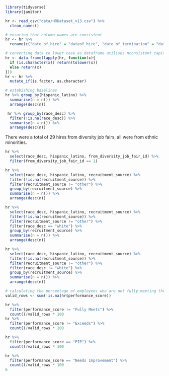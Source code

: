 ```r
library(tidyverse)
library(janitor)
```
```r
hr <- read_csv("data/HRDataset_v13.csv") %>% 
  clean_names()
```
```r
# ensuring that column names are consistent
hr <- hr %>% 
  rename(c("date_of_hire" = "dateof_hire", "date_of_termination" = "dateof_termination", "days_late_last_30" = "days_late_last30"))
```

```r
# converting data to lower case as dataframe utilises nconsistent capitalisation
hr <- data.frame(lapply(hr, function(x){
  if (is.character(x)) return(tolower(x))
  else return(x)
}))
hr <- hr %>% 
  mutate_if(is.factor, as.character)
```

```r
# estabishing baselines
hr %>% group_by(hispanic_latino) %>% 
  summarise(n = n()) %>% 
  arrange(desc(n))
```
```r
 hr %>% group_by(race_desc) %>% 
  filter(!is.na(race_desc)) %>% 
  summarise(n = n()) %>% 
  arrange(desc(n)) 
```
There were a total of 29 hires from diversity job fairs, all were from ethnic minorities. 
```r
hr %>% 
  select(race_desc, hispanic_latino, from_diversity_job_fair_id) %>% 
  filter(from_diversity_job_fair_id == 1)
```
```r
hr %>% 
  select(race_desc, hispanic_latino, recruitment_source) %>% 
  filter(!is.na(recruitment_source)) %>%
  filter(recruitment_source != "other") %>% 
  group_by(recruitment_source) %>% 
  summarise(n = n()) %>% 
  arrange(desc(n))
```
```r
hr %>% 
  select(race_desc, hispanic_latino, recruitment_source) %>% 
  filter(!is.na(recruitment_source)) %>%
  filter(recruitment_source != "other") %>% 
  filter(race_desc == "white") %>% 
  group_by(recruitment_source) %>% 
  summarise(n = n()) %>% 
  arrange(desc(n))
```
```r
hr %>% 
  select(race_desc, hispanic_latino, recruitment_source) %>% 
  filter(!is.na(recruitment_source)) %>%
  filter(recruitment_source != "other") %>% 
  filter(race_desc != "white") %>% 
  group_by(recruitment_source) %>% 
  summarise(n = n()) %>% 
  arrange(desc(n))
```

```r
# calculating the percentage of employees who are not fully meeting their performance requirements 
valid_rows <- sum(!is.na(hr$performance_score)) 

hr %>% 
  filter(performance_score != "Fully Meets") %>% 
  count()/valid_rows * 100
hr %>% 
  filter(performance_score != "Exceeds") %>% 
  count()/valid_rows * 100

hr %>% 
  filter(performance_score == "PIP") %>% 
  count()/valid_rows * 100

hr %>% 
  filter(performance_score == "Needs Improvement") %>% 
  count()/valid_rows * 100
6
```


